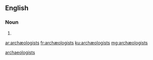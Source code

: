{{also|archaeologists}}
==English==

===Noun===
{{head|en|plural}}

# {{plural of|archæologist|cap=t}}

[[Category:English terms spelled with Æ|archaeologists]]

[[ar:archæologists]]
[[fr:archæologists]]
[[ku:archæologists]]
[[mg:archæologists]]